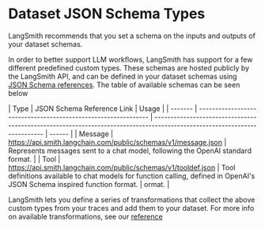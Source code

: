 # Dataset JSON Schema Types

LangSmith recommends that you set a schema on the inputs and outputs of your dataset schemas.

In order to better support LLM workflows, LangSmith has support for a few different predefined custom types. These
schemas are hosted publicly by the LangSmith API, and can be defined in your dataset schemas using
[JSON Schema references](https://json-schema.org/understanding-json-schema/structuring#dollarref). The table
of available schemas can be seen below

| Type    | JSON Schema Reference Link                                     | Usage                                                                                                                     |
| ------- | -------------------------------------------------------------- | ------------------------------------------------------------------------------------------------------------------------- | ------ |
| Message | https://api.smith.langchain.com/public/schemas/v1/message.json | Represents messages sent to a chat model, following the OpenAI standard format.                                           |
| Tool    | https://api.smith.langchain.com/public/schemas/v1/tooldef.json | Tool definitions available to chat models for function calling, defined in OpenAI's JSON Schema inspired function format. | ormat. |

LangSmith lets you define a series of transformations that collect the above custom types from your traces and add them to your
dataset. For more info on available transformations, see our [reference](./dataset_transformations.mdx)
